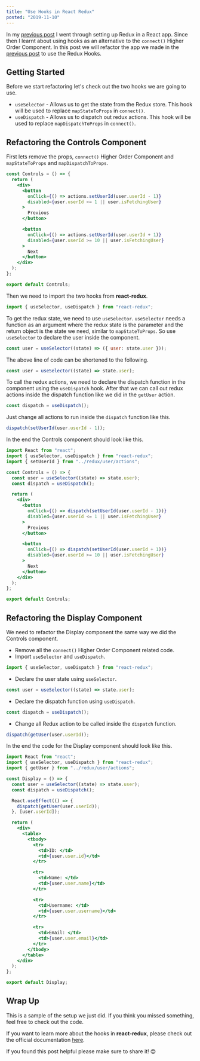 ```yaml
---
title: "Use Hooks in React Redux"
posted: "2019-11-10"
---
```


In my [previous post](https://akhilaariyachandra.com/setup-redux-in-a-react-app/) I went through setting up Redux in a React app. Since then I learnt about using hooks as an alternative to the `connect()` Higher Order Component. In this post we will refactor the app we made in the [previous post](https://akhilaariyachandra.com/setup-redux-in-a-react-app/) to use the Redux Hooks.

## Getting Started

Before we start refactoring let's check out the two hooks we are going to use.

- `useSelector` - Allows us to get the state from the Redux store. This hook will be used to replace `mapStateToProps` in `connect()`.
- `useDispatch` - Allows us to dispatch out redux actions. This hook will be used to replace `mapDispatchToProps` in `connect()`.

## Refactoring the Controls Component

First lets remove the props, `connect()` Higher Order Component and `mapStateToProps` and `mapDispatchToProps`.

```jsx title="src/components/Controls.js"
const Controls = () => {
  return (
    <div>
      <button
        onClick={() => actions.setUserId(user.userId - 1)}
        disabled={user.userId <= 1 || user.isFetchingUser}
      >
        Previous
      </button>

      <button
        onClick={() => actions.setUserId(user.userId + 1)}
        disabled={user.userId >= 10 || user.isFetchingUser}
      >
        Next
      </button>
    </div>
  );
};

export default Controls;
```

Then we need to import the two hooks from **react-redux**.

```javascript title="src/components/Controls.js"
import { useSelector, useDispatch } from "react-redux";
```

To get the redux state, we need to use `useSelector`. `useSelector` needs a function as an argument where the redux state is the parameter and the return object is the state we need, similar to `mapStateToProps`. So use `useSelector` to declare the user inside the component.

```javascript title="src/components/Controls.js"
const user = useSelector((state) => ({ user: state.user }));
```

The above line of code can be shortened to the following.

```javascript title="src/components/Controls.js"
const user = useSelector((state) => state.user);
```

To call the redux actions, we need to declare the dispatch function in the component using the `useDispatch` hook. After that we can call out redux actions inside the dispatch function like we did in the `getUser` action.

```javascript title="src/components/Controls.js"
const dispatch = useDispatch();
```

Just change all actions to run inside the `dispatch` function like this.

```javascript title="src/components/Controls.js"
dispatch(setUserId(user.userId - 1));
```

In the end the Controls component should look like this.

```jsx title="src/components/Controls.js"
import React from "react";
import { useSelector, useDispatch } from "react-redux";
import { setUserId } from "../redux/user/actions";

const Controls = () => {
  const user = useSelector((state) => state.user);
  const dispatch = useDispatch();

  return (
    <div>
      <button
        onClick={() => dispatch(setUserId(user.userId - 1))}
        disabled={user.userId <= 1 || user.isFetchingUser}
      >
        Previous
      </button>

      <button
        onClick={() => dispatch(setUserId(user.userId + 1))}
        disabled={user.userId >= 10 || user.isFetchingUser}
      >
        Next
      </button>
    </div>
  );
};

export default Controls;
```

## Refactoring the Display Component

We need to refactor the Display component the same way we did the Controls component.

- Remove all the `connect()` Higher Order Component related code.
- Import `useSelector` and `useDispatch`.

```javascript title="src/components/Display.js"
import { useSelector, useDispatch } from "react-redux";
```

- Declare the user state using `useSelector`.

```javascript title="src/components/Display.js"
const user = useSelector((state) => state.user);
```

- Declare the dispatch function using `useDispatch`.

```javascript title="src/components/Display.js"
const dispatch = useDispatch();
```

- Change all Redux action to be called inside the `dispatch` function.

```javascript title="src/components/Display.js"
dispatch(getUser(user.userId));
```

In the end the code for the Display component should look like this.

```jsx title="src/components/Display.js"
import React from "react";
import { useSelector, useDispatch } from "react-redux";
import { getUser } from "../redux/user/actions";

const Display = () => {
  const user = useSelector((state) => state.user);
  const dispatch = useDispatch();

  React.useEffect(() => {
    dispatch(getUser(user.userId));
  }, [user.userId]);

  return (
    <div>
      <table>
        <tbody>
          <tr>
            <td>ID: </td>
            <td>{user.user.id}</td>
          </tr>

          <tr>
            <td>Name: </td>
            <td>{user.user.name}</td>
          </tr>

          <tr>
            <td>Username: </td>
            <td>{user.user.username}</td>
          </tr>

          <tr>
            <td>Email: </td>
            <td>{user.user.email}</td>
          </tr>
        </tbody>
      </table>
    </div>
  );
};

export default Display;
```

## Wrap Up

This is a sample of the setup we just did. If you think you missed something, feel free to check out the code.

<CodeSandboxWrapper codeSandboxId="react-redux-hooks-starter-51wxq" />

If you want to learn more about the hooks in **react-redux**, please check out the official documentation [here](https://react-redux.js.org/api/hooks).

If you found this post helpful please make sure to share it! 😊
